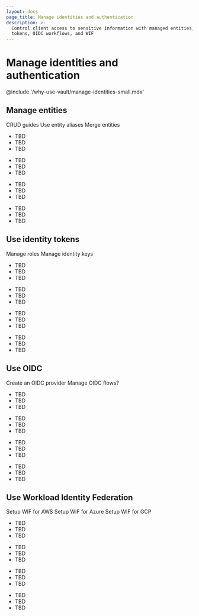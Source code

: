 ```yaml
---
layout: docs
page_title: Manage identities and authentication
description: >-
  Control client access to sensitive information with managed entities, identity
  tokens, OIDC workflows, and WIF
---
```


# Manage identities and authentication

@include '/why-use-vault/manage-identities-small.mdx'


## Manage entities

CRUD guides
Use entity aliases
Merge entities

<Tabs>
<Tab heading="Key concepts" group="concept">

- TBD
- TBD
- TBD

</Tab>
<Tab heading="Guides" group="guides">

- TBD
- TBD
- TBD

</Tab>
<Tab heading="Tutorials" group="tutorials">

- TBD
- TBD
- TBD

</Tab>
<Tab heading="References" group="reference">

- TBD
- TBD
- TBD

</Tab>
</Tabs>


## Use identity tokens

Manage roles
Manage identity keys

<Tabs>
<Tab heading="Key concepts" group="concept">

- TBD
- TBD
- TBD

</Tab>
<Tab heading="Guides" group="guides">

- TBD
- TBD
- TBD

</Tab>
<Tab heading="Tutorials" group="tutorials">

- TBD
- TBD
- TBD

</Tab>
<Tab heading="References" group="reference">

- TBD
- TBD
- TBD

</Tab>
</Tabs>


## Use OIDC

Create an OIDC provider
Manage OIDC flows?

<Tabs>
<Tab heading="Key concepts" group="concept">

- TBD
- TBD
- TBD

</Tab>
<Tab heading="Guides" group="guides">

- TBD
- TBD
- TBD

</Tab>
<Tab heading="Tutorials" group="tutorials">

- TBD
- TBD
- TBD

</Tab>
<Tab heading="References" group="reference">

- TBD
- TBD
- TBD

</Tab>
</Tabs>


## Use Workload Identity Federation

Setup WIF for AWS
Setup WIF for Azure
Setup WIF for GCP

<Tabs>
<Tab heading="Key concepts" group="concept">

- TBD
- TBD
- TBD

</Tab>
<Tab heading="Guides" group="guides">

- TBD
- TBD
- TBD

</Tab>
<Tab heading="Tutorials" group="tutorials">

- TBD
- TBD
- TBD

</Tab>
<Tab heading="References" group="reference">

- TBD
- TBD
- TBD

</Tab>
</Tabs>